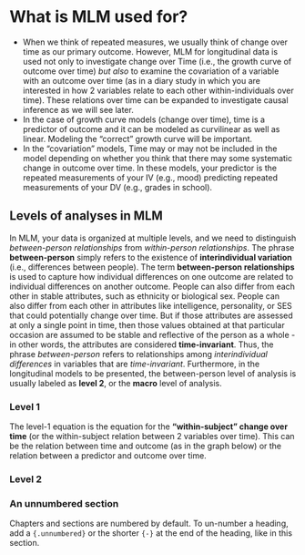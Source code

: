 # What is MLM used for? 

- When we think of repeated measures, we usually think of change over time as our primary outcome. However, MLM for longitudinal data is used not only to investigate change over Time (i.e., the growth curve of outcome over time) _but also_ to examine the covariation of a variable with an outcome over time (as in a diary study in which you are interested in how 2 variables relate to each other within-individuals over time). These relations over time can be expanded to investigate causal inference as we will see later.
- In the case of growth curve models (change over time), time is a predictor of outcome and it can be modeled as curvilinear as well as linear. Modeling the “correct” growth curve will be important.
- In the “covariation” models, Time may or may not be included in the model depending on whether you think that there may some systematic change in outcome over time. In these models, your predictor is the repeated measurements of your IV (e.g., mood) predicting repeated measurements of your DV (e.g., grades in school).

## Levels of analyses in MLM 

In MLM, your data is organized at multiple levels, and we need to distinguish _between-person relationships_ from _within-person relationships_. The phrase **between-person** simply refers to the existence of **interindividual variation** (i.e., differences between people). The term **between-person relationships** is used to capture how individual differences on one outcome are related to individual differences on another outcome. People can also differ from each other in stable attributes, such as ethnicity or biological sex. People can also differ from each other in attributes like intelligence, personality, or SES that could potentially change over time. But if those attributes are assessed at only a single point in time, then those values obtained at that particular occasion are assumed to be stable and reflective of the person as a whole - in other words, the attributes are considered **time-invariant**. Thus, the phrase _between-person_ refers to relationships among _interindividual differences_ in variables that are _time-invariant_. Furthermore, in the longitudinal models to be presented, the between-person level of analysis is usually labeled as **level 2**, or the **macro** level of analysis. 

### Level 1

The level-1 equation is the equation for the **“within-subject” change over time** (or the within-subject relation between 2 variables over time). This can be the relation between time and outcome (as in the graph below) or the relation between a predictor and outcome over time.

### Level 2


### An unnumbered section {-}

Chapters and sections are numbered by default. To un-number a heading, add a `{.unnumbered}` or the shorter `{-}` at the end of the heading, like in this section.
